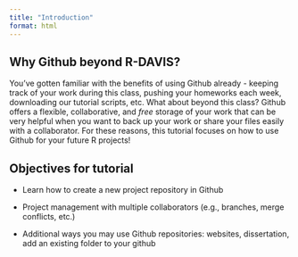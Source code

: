 ```yaml
---
title: "Introduction"
format: html
---
```


## Why Github beyond R-DAVIS?

You've gotten familiar with the benefits of using Github already - keeping track of your work during this class, pushing your homeworks each week, downloading our tutorial scripts, etc. What about beyond this class? Github offers a flexible, collaborative, and *free* storage of your work that can be very helpful when you want to back up your work or share your files easily with a collaborator. For these reasons, this tutorial focuses on how to use Github for your future R projects!

## Objectives for tutorial

-   Learn how to create a new project repository in Github

-   Project management with multiple collaborators (e.g., branches, merge conflicts, etc.)

-   Additional ways you may use Github repositories: websites, dissertation, add an existing folder to your github
